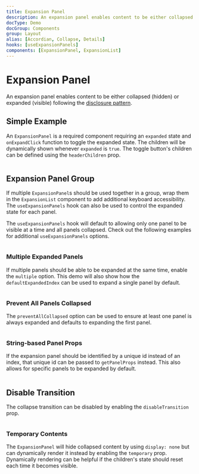 ```yaml
---
title: Expansion Panel
description: An expansion panel enables content to be either collapsed (hidden) or expanded (visible) following the disclosure pattern.
docType: Demo
docGroup: Components
group: Layout
alias: [Accordian, Collapse, Details]
hooks: [useExpansionPanels]
components: [ExpansionPanel, ExpansionList]
---
```


# Expansion Panel

An expansion panel enables content to be either collapsed (hidden) or expanded
(visible) following the
[disclosure pattern](https://www.w3.org/WAI/ARIA/apg/patterns/disclosure/).

## Simple Example

An `ExpansionPanel` is a required component requiring an `expanded` state and
`onExpandClick` function to toggle the expanded state. The children will be
dynamically shown whenever `expanded` is `true`. The toggle button's children
can be defined using the `headerChildren` prop.

```demo source="./SimpleExample.tsx"

```

## Expansion Panel Group

If multiple `ExpansionPanel`s should be used together in a group, wrap them in
the `ExpansionList` component to add additional keyboard accessibility. The
`useExpansionPanels` hook can also be used to control the expanded state for
each panel.

The `useExpansionPanels` hook will default to allowing only one panel to be
visible at a time and all panels collapsed. Check out the following examples for
additional `useExpansionPanels` options.

```demo source="./ExpansionPanelGroupExample.tsx"

```

### Multiple Expanded Panels

If multiple panels should be able to be expanded at the same time, enable the
`multiple` option. This demo will also show how the `defaultExpandedIndex` can
be used to expand a single panel by default.

```demo source="./MultipleExpandedPanelsExample.tsx"

```

### Prevent All Panels Collapsed

The `preventAllCollapsed` option can be used to ensure at least one panel is
always expanded and defaults to expanding the first panel.

```demo source="./PreventAllPanelsCollapsedExample.tsx"

```

### String-based Panel Props

If the expansion panel should be identified by a unique id instead of an index,
that unique id can be passed to `getPanelProps` instead. This also allows for
specific panels to be expanded by default.

```demo source="./StringBasedPanelPropsExample.tsx"

```

## Disable Transition

The collapse transition can be disabled by enabling the `disableTransition`
prop.

```demo source="./DisableTransitionExample.tsx"

```

### Temporary Contents

The `ExpansionPanel` will hide collapsed content by using `display: none` but
can dynamically render it instead by enabling the `temporary` prop. Dynamically
rendering can be helpful if the children's state should reset each time it
becomes visible.

```demo source="./TemporaryContentsExample.tsx"

```
